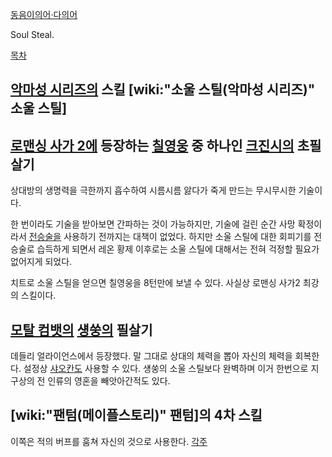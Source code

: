 [[동음이의어·다의어]]

Soul Steal.

[[목차]]

== [[악마성 시리즈]]의 스킬 [wiki:"소울 스틸(악마성 시리즈)" 소울 스틸] ==

== [[로맨싱 사가 2]]에 등장하는 [[칠영웅]] 중 하나인 [[크진시]]의 초필살기 == 
상대방의 생명력을 극한까지 흡수하여 시름시름 앓다가 죽게 만드는 무시무시한 기술이다.

한 번이라도 기술을 받아보면 간파하는 것이 가능하지만, 기술에 걸린 순간 사망 확정이라서 [[전승술]]을 사용하기 전까지는 대책이 없었다. 하지만 소울 스틸에 대한 회피기를 전승술로 습득하게 되면서 레온 황제 이후로는 소울 스틸에 대해서는 전혀 걱정할 필요가 없어지게 되었다.

치트로 소울 스틸을 얻으면 칠영웅을 8턴만에 보낼 수 있다. 사실상 로맨싱 사가2 최강의 스킬이다.

== [[모탈 컴뱃]]의 [[섕쑹]]의 필살기 == 
데들리 얼라이언스에서 등장했다. 말 그대로 상대의 체력을 뽑아 자신의 체력을 회복한다. 설정상 [[샤오칸]]도 사용할 수 있다. 섕쑹의 소울 스틸보다 완벽하며 이거 한번으로 지구상의 전 인류의 영혼을 빼앗아간적도 있다.

== [wiki:"팬텀(메이플스토리)" 팬텀]의 4차 스킬 ==
이쪽은 적의 버프를 훔쳐 자신의 것으로 사용한다.
[[각주]]
